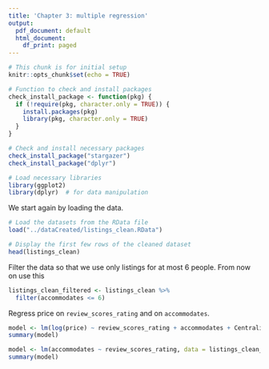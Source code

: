 ```yaml
---
title: 'Chapter 3: multiple regression'
output:
  pdf_document: default
  html_document:
    df_print: paged
---
```


```r
# This chunk is for initial setup
knitr::opts_chunk$set(echo = TRUE)

# Function to check and install packages
check_install_package <- function(pkg) {
  if (!require(pkg, character.only = TRUE)) {
    install.packages(pkg)
    library(pkg, character.only = TRUE)
  }
}

# Check and install necessary packages
check_install_package("stargazer")
check_install_package("dplyr")

# Load necessary libraries
library(ggplot2)
library(dplyr)  # for data manipulation
```

We start again by loading the data.

```r
# Load the datasets from the RData file
load("../dataCreated/listings_clean.RData")

# Display the first few rows of the cleaned dataset
head(listings_clean)
```

Filter the data so that we use only listings for at most 6 people. From now on use this

```r
listings_clean_filtered <- listings_clean %>%
  filter(accommodates <= 6)
```

Regress price on `review_scores_rating` and on `accommodates`.

```r
model <- lm(log(price) ~ review_scores_rating + accommodates + Centrality + Quietness + Coolness + Fanciness, data = listings_clean_filtered)
summary(model)
```

```r
model <- lm(accommodates ~ review_scores_rating, data = listings_clean_filtered)
summary(model)
```


